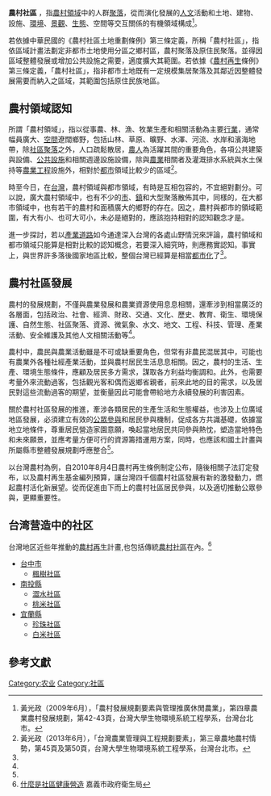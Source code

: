 {{about|農村地區的區域劃分|网络用户使用的交流平台|虛擬社群|社會學上由居住在同一區域的人所構成的集體|社區|中国内地城镇的村级[[基层群众自治组织|基层群众自治组织]][[居民委员会|居民委员会]]的管理范围|社区 (行政区划)}}
{{onesource|time=2015-10-09T16:19:00+00:00}}
'''農村社區'''
，指[[農村|農村]][[領域|領域]]中的人群[[聚落|聚落]]，從而演化發展的[[人文|人文]]活動和土地、建物、設施、[[環境|環境]]、[[景觀|景觀]]、[[生態|生態]]、空間等交互關係的有機領域構成<ref name="黃光政（2009年6月）">黃光政（2009年6月），「農村發展規劃要素與管理推廣休閒農業」，第四章農業農村發展規劃，第42-43頁，台灣大學生物環境系統工程學系，台灣台北市。</ref>。

若依據中華民國的《農村社區土地重劃條例》第三條定義，所稱「農村社區」，指依區域計畫法劃定非都市土地使用分區之鄉村區，農村聚落及原住民聚落。並得因區域整體發展或增加公共設施之需要，適度擴大其範圍。若依據《[[農村再生|農村再生]]條例》第三條定義，「農村社區」，指非都市土地既有一定規模集居聚落及其鄰近因整體發展需要而納入之區域，其範圍包括原住民族地區。

==農村領域認知==
所謂「農村領域」，指以從事農、林、漁、牧業生產和相關活動為主要[[行業|行業]]，通常幅員廣大、[[空間|空間]]遼闊鄉野，包括山林、草原、曠野、水澤、河流、水岸和濱海地帶，除[[社區|社區]][[聚落|聚落]]之外，人口疏鬆散居，[[農人|農人]]為活躍其間的重要角色，各項公共建築與設備、[[公共設施|公共設施]]和相關週邊設施設備，除與[[農業|農業]]相關者及灌溉排水系統與水土保持等[[農業工程|農業工程]]設施外，相對於[[都市|都市]]領域比較少的區域<ref name="黃光政（2013年6月）">黃光政（2013年6月），「台灣農業管理與工程規劃要素」，第三章農地農村情勢，第45頁及第50頁，台灣大學生物環境系統工程學系，台灣台北市。</ref>。

時至今日，在[[台灣|台灣]]，農村領域與都市領域，有時是互相包容的，不宜絕對劃分。可以說，廣大農村領域中，也有不少的[[市|市]]、[[鎮|鎮]]和大型聚落散佈其中，同樣的，在大都市領域中，也有若干的農村和面積廣大的鄉野的存在。因之，農村與都市的領域範圍，有大有小、也可大可小，未必是絕對的，應該抱持相對的認知觀念才是。

進一步探討，若以[[產業道路|產業道路]]如今通達深入台灣的各處山野情況來評論，農村領域和都市領域只能算是相對比較的認知概念，若要深入細究時，則應務實認知。事實上，與世界許多落後國家地區比較，整個台灣已經算是相當[[都市化|都市化]]了<ref name="黃光政（2009年6月）" />。

==農村社區發展==
農村的發展規劃，不僅與農業發展和農業資源使用息息相關，還牽涉到相當廣泛的各層面，包括政治、社會、經濟、財政、交通、文化、歷史、教育、衛生、環境保護、自然生態、社區聚落、資源、微氣象、水文、地文、工程、科技、管理、產業活動、安全維護及其他人文相關活動等<ref name="黃光政（2009年6月）" />。

農村中，農民與農業活動雖是不可或缺重要角色，但常有非農民混居其中，可能也有農業外各種社經產業活動，並與農村居民生活息息相關。因之，農村的生活、生產、環境生態條件，應顧及居民多方需求，謀取各方利益均衡調和。此外，也需要考量外來流動過客，包括觀光客和偶而返鄉省親者，前來此地的目的需求，以及居民對這些流動過客的期望，並衡量因此可能會帶給地方永續發展的利害因素。

關於農村社區發展的推進，牽涉各類居民的生產生活和生態權益，也涉及上位廣域地區發展，必須建立有效的[[公眾參與|公眾參與]]和居民參與機制，促成各方共識基礎，依據當地立地條件，尊重居民營造家園意願，喚起當地居民共同參與熱忱，塑造當地特色和未來願景，並應考量方便可行的資源籌措運用方案，同時，也應該和國土計畫與所屬縣市整體發展規劃呼應整合<ref name="黃光政（2013年6月）" />。

以台灣農村為例，自2010年8月4日農村再生條例制定公布，隨後相關子法訂定發布，以及農村再生基金編列預算，讓台灣四千個農村社區發展有新的激發動力，燃起農村活化新展望。從而促進由下而上的農村社區居民參與，以及適切推動公眾參與，更顯重要性。

== 台湾营造中的社区 ==
台灣地区近些年推動的[[農村再生|農村再生]]計畫,也包括傳統[[農村社區|農村社區]]在內。<ref>[http://www.cichb.gov.tw/other/bus_detail.asp?bus_dtl_id=1039 什麼是社區健康營造] {{webarchive|url=https://web.archive.org/web/20160414035955/http://www.cichb.gov.tw/other/bus_detail.asp?bus_dtl_id=1039|date=2016-04-14}}嘉義市政府衛生局</ref>

* [[台中市|台中市]]
** [[楓樹社區|楓樹社區]]
* [[南投縣|南投縣]]
** [[澀水社區|澀水社區]]
** [[桃米社區|桃米社區]]
* [[宜蘭縣|宜蘭縣]]
** [[珍珠社區|珍珠社區]]
** [[白米社區|白米社區]]

==參考文獻==
{{reflist}}

[[Category:农业|Category:农业]]
[[Category:社區|Category:社區]]